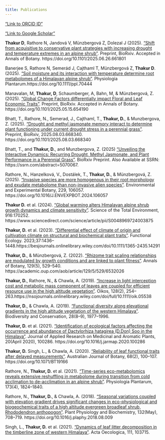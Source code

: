 ```yaml
---
title: Publications
---
```

["Link to ORCID ID"](https://orcid.org/0000-0002-4610-5444)

["Link to Google Scholar"](https://scholar.google.co.in/citations?user=OPzKV_0AAAAJ&hl=en)

**Thakur D**, Rathore N, Jandová V, Münzbergová Z, Dolezal J (2025). ["Shift from acquisitive to conservative plant strategies with increasing drought and temperature extremes in an alpine shrub"](https://doi.org/10.1101/2025.06.26.661801). Preprint, BioRxiv. Accepted in Annals of Botany. https://doi.org/10.1101/2025.06.26.661801

Banerjee S, Rathore N, Semerád J, Cajthaml T, Münzbergová Z, **Thakur D**. (2025). ["Soil moisture and its interaction with temperature determine root metabolomes of a Himalayan alpine shrub"](https://doi.org/10.1111/ppl.70444). Physiologia Plantarum.https://doi.org/10.1111/ppl.70444

Manavalan, M, **Thakur, D**, Schaumberger, A, Bahn, M, & Münzbergová, Z. (2025). ["Global Change Factors differentially impact Floral and Leaf Economic Traits"](https://doi.org/10.1101/2025.05.15.654190). Preprint, BioRxiv. Accepted in Annals of Botany. https://doi.org/10.1101/2025.05.15.654190

Bhatt, T., Rathore, N., Semerad, J., Cajthaml, T., **Thakur, D.**, & Munzbergova, Z. (2025). ["Drought and methyl jasmonate memory interact to determine plant functioning under current drought stress in a perennial grass"](https://doi.org/10.1101/2025.08.03.668340). Preprint, BioRxiv, 2025.08.03.668340. https://doi.org/10.1101/2025.08.03.668340

Bhatt, T., and **Thakur, D.**, and Munzbergova, Z. (2025) ["Unveiling the Interactive Dynamics: Recurring Drought, Methyl Jasmonate, and Plant Performance in a Perennial Grass"](http://dx.doi.org/10.2139/ssrn.5070067). BioRxiv Preprint. Also Available at SSRN: https://ssrn.com/abstract=5070067.

Rathore, N., Hanzelková, V., Dostálek, T., **Thakur, D.**, & Münzbergová, Z. (2025). ["Invasive species are more homogenous in their root morphology and exudate metabolome than non-invasive alien species"](https://doi.org/10.1016/J.ENVEXPBOT.2024.106057). Environmental and Experimental Botany, 229, 106057. https://doi.org/10.1016/J.ENVEXPBOT.2024.106057

**Thakur D.** et al. (2024). ["Global warming alters Himalayan alpine shrub growth dynamics and climate sensitivity"](https://www.sciencedirect.com/science/article/pii/S0048969724003875). Science of the Total Environment, 916:170252.  https://www.sciencedirect.com/science/article/pii/S0048969724003875

**Thakur, D.** et al. (2023). ["Differential effect of climate of origin and cultivation climate on structural and biochemical plant traits"](https://besjournals.onlinelibrary.wiley.com/doi/10.1111/1365-2435.14291). Functional Ecology. 2023;37:1436–1448.https://besjournals.onlinelibrary.wiley.com/doi/10.1111/1365-2435.14291
	
**Thakur, D.**, & Münzbergová, Z. (2022). ["Rhizome trait scaling relationships are modulated by growth conditions and are linked to plant fitness"](https://academic.oup.com/aob/article/129/5/529/6532026). Annals of Botany, 129(5), 529–540. https://academic.oup.com/aob/article/129/5/529/6532026
	
**Thakur, D.**, Rathore, N., & Chawla, A. (2019). ["Increase in light interception cost and metabolic mass component of leaves are coupled for efficient resource use in the high altitude vegetation"](https://nsojournals.onlinelibrary.wiley.com/doi/full/10.1111/oik.05538). Oikos, 128(2), 254–263.https://nsojournals.onlinelibrary.wiley.com/doi/full/10.1111/oik.05538 
	
**Thakur, D.**, & Chawla, A. (2019). ["Functional diversity along elevational gradients in the high altitude vegetation of the western Himalaya"](https://link.springer.com/article/10.1007/s10531-019-01728-5). Biodiversity and Conservation, 28(8–9), 1977–1996. 
	
**Thakur, D.** et al. (2021). ["Identification of ecological factors affecting the occurrence and abundance of Dactylorhiza hatagirea (D.Don) Soo in the Himalaya"](https://doi.org/10.1016/j.jarmap.2020.100286). Journal of Applied Research on Medicinal and Aromatic Plants, 20(April 2020), 100286. https://doi.org/10.1016/j.jarmap.2020.100286
	
**Thakur, D.** Singh, L., & Chawla, A. (2020). ["Reliability of leaf functional traits after delayed measurements"](https://doi.org/10.1071/BT19166). Australian Journal of Botany, 68(2), 100–107. https://doi.org/10.1071/BT19166
	
Rathore, N., **Thakur, D.** et al. (2021). ["Time-series eco-metabolomics reveals extensive reshuffling in metabolome during transition from cold acclimation to de-acclimation in an alpine shrub"](https://doi.org/10.1111/ppl.13524). Physiologia Plantarum, 173(4), 1824–1840. 
	
Rathore, N., **Thakur, D.**, & Chawla, A. (2018). ["Seasonal variations coupled with elevation gradient drives significant changes in eco-physiological and biogeochemical traits of a high altitude evergreen broadleaf shrub, Rhododendron anthopogon"](https://doi.org/10.1016/j.plaphy.2018.08.009). Plant Physiology and Biochemistry, 132(May), 708–719. https://doi.org/10.1016/j.plaphy.2018.08.009
	
Singh, L., **Thakur, D.** et al. (2021). ["Dynamics of leaf litter decomposition in the timberline zone of western Himalaya"](https://doi.org/10.1016/j.actao.2021.103715). Acta Oecologica, 111, 103715.

